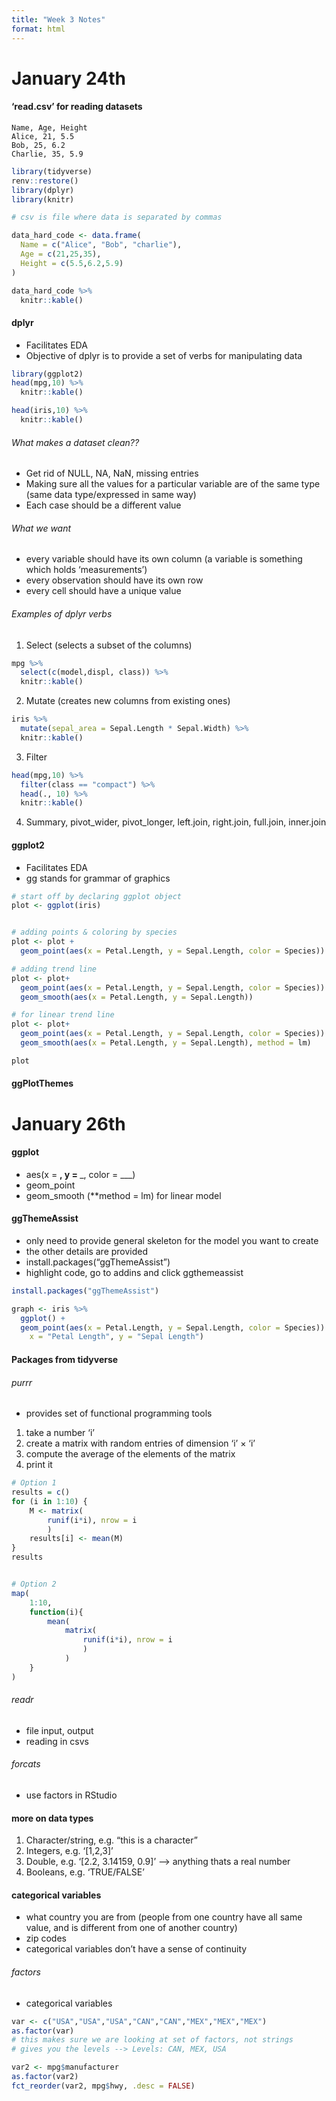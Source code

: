 ```yaml
---
title: "Week 3 Notes"
format: html
--- 
```


# January 24th

#### 'read.csv' for reading datasets

    Name, Age, Height
    Alice, 21, 5.5
    Bob, 25, 6.2
    Charlie, 35, 5.9

```r
library(tidyverse)
renv::restore()
library(dplyr)
library(knitr)

# csv is file where data is separated by commas

data_hard_code <- data.frame(
  Name = c("Alice", "Bob", "charlie"),
  Age = c(21,25,35),
  Height = c(5.5,6.2,5.9)
)

data_hard_code %>%
  knitr::kable()
```


#### dplyr

-   Facilitates EDA
-   Objective of dplyr is to provide a set of verbs for manipulating data

```r
library(ggplot2)
head(mpg,10) %>% 
  knitr::kable()
```

```r
head(iris,10) %>%
  knitr::kable()
```

###### What makes a dataset clean??

-   Get rid of NULL, NA, NaN, missing entries
-   Making sure all the values for a particular variable are of the same type (same data type/expressed in same way)
-   Each case should be a different value

###### What we want

-   every variable should have its own column (a variable is something which holds 'measurements')
-   every observation should have its own row
-   every cell should have a unique value

###### Examples of dplyr verbs

1.  Select (selects a subset of the columns)

```r
mpg %>%
  select(c(model,displ, class)) %>%
  knitr::kable()
```

2.  Mutate (creates new columns from existing ones)

```r
iris %>%
  mutate(sepal_area = Sepal.Length * Sepal.Width) %>%
  knitr::kable()
```

3.  Filter

```r
head(mpg,10) %>%
  filter(class == "compact") %>%
  head(., 10) %>%
  knitr::kable()
```

4.  Summary, pivot_wider, pivot_longer, left.join, right.join, full.join, inner.join

#### ggplot2

-   Facilitates EDA
-   gg stands for grammar of graphics

```r
# start off by declaring ggplot object
plot <- ggplot(iris)


# adding points & coloring by species
plot <- plot +
  geom_point(aes(x = Petal.Length, y = Sepal.Length, color = Species)) 
```

```r
# adding trend line
plot <- plot+
  geom_point(aes(x = Petal.Length, y = Sepal.Length, color = Species)) + 
  geom_smooth(aes(x = Petal.Length, y = Sepal.Length))
```

```r
# for linear trend line
plot <- plot+
  geom_point(aes(x = Petal.Length, y = Sepal.Length, color = Species)) + 
  geom_smooth(aes(x = Petal.Length, y = Sepal.Length), method = lm)

plot
```

#### ggPlotThemes



# January 26th

#### ggplot
* aes(x = __, y = ___, color = ___)
* geom_point
* geom_smooth (**method =  lm) for linear model


#### ggThemeAssist

* only need to provide general skeleton for the model you want to create
* the other details are provided
* install.packages("ggThemeAssist")
* highlight code, go to addins and click ggthemeassist
```r
install.packages("ggThemeAssist")

graph <- iris %>%
  ggplot() +
  geom_point(aes(x = Petal.Length, y = Sepal.Length, color = Species))  + theme(plot.background = element_rect(fill = "white")) +labs(title = "Graph of Petal Length vs Sepal Length",
    x = "Petal Length", y = "Sepal Length")
```


#### Packages from tidyverse

###### purrr
* provides set of functional programming tools
1. take a number 'i'
2. create a matrix with random entries of dimension 'i' $\times$ 'i'
3. compute the average of the elements of the matrix
4. print it

```r
# Option 1
results = c()
for (i in 1:10) {
	M <- matrix(
		runif(i*i), nrow = i
		)
	results[i] <- mean(M)
}
results


# Option 2
map(
	1:10,
	function(i){
		mean(
			matrix(
				runif(i*i), nrow = i
				)
			)
	}
)
```


###### readr
* file input, output
* reading in csvs


###### forcats
* use factors in RStudio



#### more on data types
1. Character/string, e.g. "this is a character" 
2. Integers, e.g. '[1,2,3]'
3. Double, e.g. '[2.2, 3.14159, 0.9]' --> anything thats a real number
4. Booleans, e.g. 'TRUE/FALSE'



#### categorical variables
* what country you are from (people from one country have all same value, and is different from one of another country)
* zip codes
* categorical variables don't have a sense of continuity

###### factors
* categorical variables
```r
var <- c("USA","USA","USA","CAN","CAN","MEX","MEX","MEX")
as.factor(var)	
# this makes sure we are looking at set of factors, not strings
# gives you the levels --> Levels: CAN, MEX, USA

var2 <- mpg$manufacturer
as.factor(var2)
fct_reorder(var2, mpg$hwy, .desc = FALSE)
```